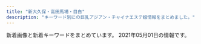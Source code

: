 ```yaml
---
title: "新大久保・高田馬場・目白"
description: "キーワード別にの巨乳アジアン・チャイナエステ嬢情報をまとめました。"
---
```


新着画像と新着キーワードをまとめています。
2021年05月01日の情報です。

<DmmAffiliateIns />
<KeywordTable
  shops={
    [
    {
        "keywords": {
            "87": 7,
            "86": 14,
            "C": 20,
            "84": 7,
            "85": 14,
            "E": 7,
            "D": 28
        },
        "img_links": [
            "http://milk.tyo.cm/images/link_nav01.png",
            "http://milk.tyo.cm/images/sp_header.jpg",
            "http://milk.tyo.cm/images/room3_l.jpg",
            "http://milk.tyo.cm/images/link_nav04.png",
            "http://milk.tyo.cm/images/room2_l.jpg",
            "http://milk.tyo.cm/photos/sites/72/2021/02/202102100345053.jpg",
            "http://milk.tyo.cm/images/tit_service.png",
            "http://milk.tyo.cm/images/sp_nav03.png",
            "http://milk.tyo.cm/photos/sites/72/2020/11/202011100524008.jpg",
            "http://milk.tyo.cm/images/img_service01.jpg",
            "http://milk.tyo.cm/images/sp_nav02.png",
            "http://milk.tyo.cm/images/bg_cont03.png",
            "http://milk.tyo.cm/photos/sites/72/2021/03/2021032104262457.jpg",
            "http://milk.tyo.cm/images/room4_l.jpg",
            "http://milk.tyo.cm/images/re.png",
            "http://milk.tyo.cm/photos/sites/72/2020/06/2020061206444417.jpg",
            "http://milk.tyo.cm/images/link_nav02.png",
            "http://milk.tyo.cm/images/top.png",
            "http://milk.tyo.cm/images/sp_nav01.png",
            "http://milk.tyo.cm/photos/sites/72/2021/04/2021041502381165.jpg",
            "http://milk.tyo.cm/images/room1_l.jpg",
            "http://milk.tyo.cm/photos/sites/72/2020/06/2020061206443832.jpg",
            "http://milk.tyo.cm/photos/sites/72/2021/04/2021040501101412.jpg",
            "http://milk.tyo.cm/images/img_service03.jpg",
            "http://milk.tyo.cm/images/com_tel.png",
            "http://milk.tyo.cm/images/link_nav05.png",
            "http://milk.tyo.cm/images/link_nav03.png",
            "http://milk.tyo.cm/images/koko_234x60.png",
            "http://milk.tyo.cm/images/img_service02.jpg",
            "http://milk.tyo.cm/images/img_service04.jpg",
            "http://milk.tyo.cm/photos/sites/72/2021/02/2021021003450576.jpg",
            "http://milk.tyo.cm/images/bg_cont01.png",
            "http://milk.tyo.cm/images/blog.jpg",
            "http://milk.tyo.cm/images/sp_tit_pick.png",
            "http://milk.tyo.cm/images/tit_staff.png",
            "http://milk.tyo.cm/images/ico_headline.png",
            "http://milk.tyo.cm/images/tit_pick.png"
        ],
        "name": "\u30df\u30eb\u30af",
        "station": "JR\u5927\u4e45\u4fdd\u99c5\u5357\u53e3",
        "url": "http://milk.tyo.cm/"
    },
    {
        "img_links": [
            "https://static.wixstatic.com/media/80a184_e559d78a6dc94757946448f2405d903b~mv2.jpg",
            "https://static.wixstatic.com/media/80a184_18f60081ea1047b0a35a349e1c4155f8~mv2.jpg",
            "https://static.wixstatic.com/media/71aabe_595c6eb6f67c4a098580c4aa868223d6~mv2.jpg",
            "https://static.wixstatic.com/media/80a184_d4b6882709484eb495b72b4fd6a52481~mv2.png",
            "https://static.wixstatic.com/media/80a184_9dc0d14b20d54a71a6cb9f57217e8a32~mv2.png",
            "https://static.wixstatic.com/media/80a184_126746405a7f40f191a12f71b777ea41~mv2.png",
            "https://static.wixstatic.com/media/80a184_591f50f34faa42e6b9492a8d9157c96f~mv2.png",
            "https://static.wixstatic.com/media/80a184_60e3e10d71c6473ca82f313fefc49773~mv2.png",
            "https://static.wixstatic.com/media/80a184_6f8a99a76cfa4e8cb6871f8cdc4667f5~mv2.png",
            "https://static.wixstatic.com/media/80a184_b70a2c117ac542f79ec2a2014b642be4~mv2.png",
            "https://static.wixstatic.com/media/80a184_5208b825bc574a8e8c38cfed61640f7b~mv2.png",
            "https://static.wixstatic.com/media/71aabe_7fde48e91203411687f75bf66049b810~mv2.jpg",
            "https://static.wixstatic.com/media/80a184_82935849944c46ee915c04bfe2e9b3cb~mv2.jpeg",
            "https://static.wixstatic.com/media/80a184_badd496c271c4b31b8258ef657e73a1c~mv2.jpg"
        ],
        "station": "JR\u65b0\u5927\u4e45\u4fdd\u99c5",
        "keywords": {},
        "name": "\u6708\u306e\u82b1",
        "url": "https://tsukinohana88.wixsite.com/index"
    },
    {
        "url": "http://aes-salon.com/",
        "station": "JR\u5927\u4e45\u4fdd\u99c5\u5317\u53e3",
        "img_links": [
            "http://aes-salon.com/img/ttl_attbnr.jpg",
            "http://aes-salon.com/img/access/roaddm.png",
            "http://aes-salon.com/scdl/staff/10621.jpg",
            "http://aes-salon.com/scdl/staff/10651.jpg",
            "http://aes-salon.com/scdl/staff/10291.jpg",
            "http://aes-salon.com/scdl/staff/10121.jpg",
            "http://aes-salon.com/i/files/homeimg.jpg",
            "http://aes-salon.com/img/ttl_bekan.jpg",
            "http://aes-salon.com/img/access/road4.jpg",
            "http://aes-salon.com/img/access/road1.jpg",
            "http://aes-salon.com/scdl/staff/10081mb.jpg",
            "http://aes-salon.com/scdl/staff/10082.jpg",
            "http://aes-salon.com/scdl/staff/10472.jpg",
            "http://aes-salon.com/scdl/staff/10641mb.jpg",
            "http://aes-salon.com/img/ttl_nouka.jpg",
            "http://aes-salon.com/scdl/staff/10561mb.jpg",
            "http://aes-salon.com/scdl/staff/10592.jpg",
            "http://aes-salon.com/scdl/staff/10631mb.jpg",
            "http://aes-salon.com/scdl/staff/10291mb.jpg",
            "http://aes-salon.com/scdl/staff/10692.jpg",
            "http://aes-salon.com/scdl/staff/10502.jpg",
            "http://aes-salon.com/scdl/staff/10693.jpg",
            "http://aes-salon.com/scdl/staff/10691mb.jpg",
            "http://aes-salon.com/scdl/staff/10602.jpg",
            "http://aes-salon.com/scdl/staff/10571.jpg",
            "http://aes-salon.com/img/system/campaign.jpg",
            "http://aes-salon.com/scdl/staff/10671.jpg",
            "http://aes-salon.com/scdl/staff/10461.jpg",
            "http://aes-salon.com/scdl/staff/10563.jpg",
            "http://aes-salon.com/img/access/road2.jpg",
            "http://aes-salon.com/img/ttl_mobile.jpg",
            "http://aes-salon.com/img/ttl_sister.png",
            "http://aes-salon.com/pic/top1.jpg",
            "http://aes-salon.com/scdl/staff/10694.jpg",
            "http://aes-salon.com/scdl/staff/10441.jpg",
            "http://aes-salon.com/scdl/staff/10441mb.jpg",
            "http://aes-salon.com/img/ttl_staff.png",
            "http://aes-salon.com/scdl/staff/10661mb.jpg",
            "http://aes-salon.com/scdl/staff/10571mb.jpg",
            "http://aes-salon.com/scdl/staff/10351.jpg",
            "http://aes-salon.com/scdl/staff/10411mb.jpg",
            "http://aes-salon.com/scdl/staff/10671mb.jpg",
            "http://aes-salon.com/scdl/staff/10691.jpg",
            "http://aes-salon.com/pic/top2.jpg",
            "http://aes-salon.com/scdl/staff/10121mb.jpg",
            "http://aes-salon.com/scdl/staff/10081.jpg",
            "http://aes-salon.com/scdl/staff/10562.jpg",
            "http://aes-salon.com/scdl/staff/10501.jpg",
            "http://aes-salon.com/scdl/staff/10511.jpg",
            "http://aes-salon.com/scdl/staff/10591.jpg",
            "http://aes-salon.com/scdl/staff/10561.jpg",
            "http://aes-salon.com/scdl/staff/10341.jpg",
            "http://aes-salon.com/scdl/staff/10412.jpg",
            "http://aes-salon.com/scdl/staff/10083.jpg",
            "http://aes-salon.com/scdl/staff/10651mb.jpg",
            "http://aes-salon.com/scdl/staff/10471mb.jpg",
            "http://aes-salon.com/scdl/staff/10621mb.jpg",
            "http://aes-salon.com/img/ttl_att.png",
            "http://aes-salon.com/scdl/staff/10092.jpg",
            "http://aes-salon.com/scdl/staff/10341mb.jpg",
            "http://aes-salon.com/scdl/staff/10091mb.jpg",
            "http://aes-salon.com/img/access/road3.jpg",
            "http://aes-salon.com/scdl/staff/10471.jpg",
            "http://aes-salon.com/scdl/staff/10601mb.jpg",
            "http://aes-salon.com/pic/head.jpg",
            "http://aes-salon.com/scdl/staff/10501mb.jpg",
            "http://aes-salon.com/scdl/staff/10591mb.jpg",
            "http://aes-salon.com/scdl/staff/10511mb.jpg",
            "http://aes-salon.com/scdl/staff/10661.jpg",
            "http://aes-salon.com/scdl/staff/10701mb.jpg",
            "http://aes-salon.com/scdl/staff/10292.jpg",
            "http://aes-salon.com/scdl/staff/10091.jpg",
            "http://aes-salon.com/scdl/staff/10351mb.jpg",
            "http://aes-salon.com/scdl/staff/10462.jpg",
            "http://aes-salon.com/scdl/staff/10641.jpg",
            "http://aes-salon.com/scdl/staff/10122.jpg",
            "http://aes-salon.com/scdl/staff/10711.jpg",
            "http://aes-salon.com/scdl/staff/10461mb.jpg",
            "http://aes-salon.com/scdl/staff/10411.jpg",
            "http://aes-salon.com/scdl/staff/10601.jpg",
            "http://aes-salon.com/scdl/staff/10342.jpg",
            "http://aes-salon.com/scdl/staff/10701.jpg",
            "http://aes-salon.com/scdl/staff/10631.jpg",
            "http://aes-salon.com/scdl/staff/10711mb.jpg"
        ],
        "name": "Lovely Heart",
        "keywords": {
            "C": 36
        }
    },
    {
        "station": "JR\u5927\u4e45\u4fdd\u99c5\u5317\u53e3",
        "name": "Rabenda\u30fb\u30e9\u30d9\u30f3\u30c0\u30fc",
        "url": "http://gogonoheya.ies.fun/",
        "img_links": [],
        "keywords": {}
    },
    {
        "keywords": {},
        "station": "JR\u9ad8\u7530\u99ac\u5834\u99c5",
        "url": "http://pretty.este.work/",
        "name": "Pretty \uff5e\u30d7\u30ea\u30c6\u30a3\u30fc\uff5e",
        "img_links": [
            "http://pretty.este.work/up.jpg",
            "http://pretty.este.work/kaka.jpg",
            "http://pretty.este.work/erika.jpg",
            "http://pretty.este.work/ayumi.jpg",
            "http://pretty.este.work/sayurin.jpg",
            "http://pretty.este.work/head.jpg",
            "http://pretty.este.work/int1.png",
            "http://pretty.este.work/rec2.png",
            "http://pretty.este.work/1.jpg",
            "http://pretty.este.work/tg.jpg",
            "http://pretty.este.work/rabu.jpg",
            "http://pretty.este.work/rec1.png",
            "http://pretty.este.work/sakura.jpg",
            "http://pretty.este.work/hana.jpg",
            "http://pretty.este.work/3.jpg",
            "http://pretty.este.work/news.jpg",
            "http://pretty.este.work/riri.jpg",
            "http://pretty.este.work/nana.jpg",
            "http://pretty.este.work/4.jpg",
            "http://pretty.este.work/ami.jpg",
            "http://pretty.este.work/rei.jpg",
            "http://pretty.este.work/interior_t.jpg",
            "http://pretty.este.work/staff_t.jpg",
            "http://pretty.este.work/2.jpg"
        ]
    },
    {
        "station": "JR\u5927\u4e45\u4fdd\u99c5\u5317\u53e3",
        "keywords": {},
        "url": "http://kobo.mssg.jp/",
        "img_links": [
            "http://kobo.mssg.jp/images/staff_5.jpg",
            "http://kobo.mssg.jp/images/staff_8.jpg",
            "http://kobo.mssg.jp/layer/images/top/top_03.jpg",
            "http://kobo.mssg.jp/images/info.png",
            "http://kobo.mssg.jp/images/s_info.png",
            "http://kobo.mssg.jp/images/staff_10a.jpg",
            "http://kobo.mssg.jp/layer/images/top/top_01.jpg",
            "http://kobo.mssg.jp/images/top2.jpg",
            "http://kobo.mssg.jp/layer/images/top/top_02.jpg",
            "http://kobo.mssg.jp/images/1.jpg",
            "http://kobo.mssg.jp/images/staff_bj1.png",
            "http://kobo.mssg.jp/layer/images/top/top_05.jpg",
            "http://kobo.mssg.jp/layer/images/top.jpg",
            "http://kobo.mssg.jp/layer/images/top/top_08.png",
            "http://kobo.mssg.jp/images/wenzi-staff.png",
            "http://kobo.mssg.jp/images/top1.jpg",
            "http://kobo.mssg.jp/layer/images/top/top_06.jpg",
            "http://kobo.mssg.jp/layer/images/top/top_04.jpg",
            "http://kobo.mssg.jp/images/staff_9b.jpg",
            "http://kobo.mssg.jp/images/staff_9a.jpg",
            "http://kobo.mssg.jp/images/staff_2b.jpg",
            "http://kobo.mssg.jp/images/staff_2a.jpg",
            "http://kobo.mssg.jp/images/staff_8a.jpg",
            "http://kobo.mssg.jp/images/staff_4.jpg",
            "http://kobo.mssg.jp/images/staff_bj4.png"
        ],
        "name": "\u6c34\u8272-\u30df\u30ba\u30a4\u30ed-"
    },
    {
        "station": "JR\u65b0\u5927\u4e45\u4fdd\u99c5",
        "name": "\u7e01\u4e2d\u7e01\uff5e\u3048\u3093\u3061\u3085\u3046\u3048\u3093\uff5e",
        "url": "http://www.enchuen.com/",
        "img_links": [
            "http://www.enchuen.com/images/h2_instagam.png",
            "http://www.enchuen.com/images/top_slider1.jpg",
            "http://www.enchuen.com/images/tel_header.png",
            "http://www.enchuen.com/images/h2_qa.png",
            "http://www.enchuen.com/images/img_service02.png",
            "http://www.enchuen.com/images/interior03_s.jpg",
            "http://www.enchuen.com/images/interior01_s.jpg",
            "http://www.enchuen.com/images/img_aromaoil.png",
            "http://www.enchuen.com/images/therapist_yume_s.jpg",
            "http://www.enchuen.com/images/h2_alliancegide.png",
            "http://www.enchuen.com/images/img_slider01.png",
            "http://www.enchuen.com/images/img_service03.png",
            "http://www.enchuen.com/images/top_slider4.jpg",
            "http://www.enchuen.com/images/top_slider5.jpg",
            "http://www.enchuen.com/images/btn_gnavi06_no.png",
            "http://www.enchuen.com/images/therapist_kaori.jpg",
            "http://www.enchuen.com/images/img_slider03.png",
            "http://www.enchuen.com/images/interior02.jpg",
            "http://www.enchuen.com/images/h2_servicecontents.png",
            "http://www.enchuen.com/images/btn_gnavi05_no.png",
            "http://www.enchuen.com/images/img_service06.png",
            "http://www.enchuen.com/images/top_slider2.jpg",
            "http://www.enchuen.com/images/top_slider3.jpg",
            "http://www.enchuen.com/images/img_service01.png",
            "http://www.enchuen.com/images/tw_header.png",
            "http://www.enchuen.com/images/therapist_noa.jpg",
            "http://www.enchuen.com/images/interior04_s.jpg",
            "http://www.enchuen.com/images/btn_gnavi03_no.png",
            "http://www.enchuen.com/images/therapist_yume.jpg",
            "http://www.enchuen.com/images/interior02_s.jpg",
            "http://www.enchuen.com/images/q_qa.png",
            "http://www.enchuen.com/images/h2_linkban.png",
            "http://www.enchuen.com/images/mail_header.png",
            "http://www.enchuen.com/images/therapist_yona.jpg",
            "http://www.enchuen.com/images/pagetop.png",
            "http://www.enchuen.com/images/a_qa.png",
            "http://www.enchuen.com/images/img_slider02.png",
            "http://www.enchuen.com/images/btn_gnavi01_no.png",
            "http://www.enchuen.com/images/img_service07.png",
            "http://www.enchuen.com/images/h2_alliancegide2.png",
            "http://www.enchuen.com/images/icon_eng.png",
            "http://www.enchuen.com/images/ban-tel.png",
            "http://www.enchuen.com/images/icon_chi.png",
            "http://www.enchuen.com/images/ins_footer.png",
            "http://www.enchuen.com/images/therapist_yona_s.jpg",
            "http://www.enchuen.com/images/interior04.jpg",
            "http://www.enchuen.com/images/ins_header.png",
            "http://www.enchuen.com/images/btn_gnavi04_no.png",
            "http://www.enchuen.com/images/h2_link01.png",
            "http://www.enchuen.com/images/h2_twitter.png",
            "http://www.enchuen.com/images/therapist_noa_s.jpg",
            "http://www.enchuen.com/images/h2_contact.png",
            "http://www.enchuen.com/images/interior01.jpg",
            "http://www.enchuen.com/images/img_service04.png",
            "http://www.enchuen.com/images/img_comimgsoon.jpg",
            "http://www.enchuen.com/images/img_service05.png",
            "http://www.enchuen.com/images/interior03.jpg",
            "http://www.enchuen.com/images/mess_footer.png",
            "http://www.enchuen.com/images/tw_footer.png",
            "http://www.enchuen.com/images/h2_alltherapist.png",
            "http://www.enchuen.com/images/top_slider6.jpg",
            "http://www.enchuen.com/images/therapist_kaori_s.jpg",
            "http://www.enchuen.com/images/btn_gnavi02_no.png",
            "http://www.enchuen.com/images/h2_information.png"
        ],
        "keywords": {
            "C": 4
        }
    },
    {
        "name": "NEW ONLY ONE",
        "keywords": {
            "E": 2,
            "86": 4,
            "88": 3,
            "C": 3,
            "D": 2
        },
        "url": "http://www.aromaonly1.com/",
        "station": "JR\u9ad8\u7530\u99ac\u5834\u99c5",
        "img_links": [
            "http://www.aromaonly1.com/images/index_04.jpg",
            "http://www.aromaonly1.com/images/index_06.jpg",
            "http://www.aromaonly1.com/images/index_01.jpg",
            "http://www.aromaonly1.com/images/index_19.jpg",
            "http://www.aromaonly1.com/my_work/images/pic1.png",
            "http://www.aromaonly1.com/uploads/2f5941103973429d3981087968a845a3.jpg",
            "http://www.aromaonly1.com/images/index_18.jpg",
            "http://www.aromaonly1.com/images/index_08.jpg",
            "http://www.aromaonly1.com/images/index_03.jpg",
            "http://www.aromaonly1.com/uploads/c24b4a66b959c50d941c227e2167e47a.jpg",
            "http://www.aromaonly1.com/images/link_10.jpg",
            "http://www.aromaonly1.com/uploads/e01fa669285bc99ba782abfd90a08bb2.jpg",
            "http://www.aromaonly1.com/uploads/0d74a4af5e268e3562daa56048c13906.jpg",
            "http://www.aromaonly1.com/images/index_07.jpg",
            "http://www.aromaonly1.com/uploads/b43afdf6c0db7020b472f89b05664984.jpg",
            "http://www.aromaonly1.com/uploads/8e9e8b4d89b256773f17dff61368328c.jpg",
            "http://www.aromaonly1.com/uploads/56e94a67d1aa4ea89d5f2064a387ab96.jpg",
            "http://www.aromaonly1.com/images/index_14.jpg",
            "http://www.aromaonly1.com/images/index_02.jpg",
            "http://www.aromaonly1.com/images/index_12.jpg",
            "http://www.aromaonly1.com/uploads/ac75f516de3602f2ed5de1d9e2383a35.jpg",
            "http://www.aromaonly1.com/uploads/18799c1985ca7d1cd026808323ec51c2.jpg",
            "http://www.aromaonly1.com/images/index_20.jpg",
            "http://www.aromaonly1.com/uploads/66dc68de1f9c001b6f15d52303314efc.jpg",
            "http://www.aromaonly1.com/images/girls_10.jpg",
            "http://www.aromaonly1.com/images/index_16.jpg",
            "http://www.aromaonly1.com/uploads/3e6ede4dd71b9611bfc0fc01fff82057.jpg",
            "http://www.aromaonly1.com/images/service_10.jpg",
            "http://www.aromaonly1.com/images/index_11.jpg",
            "http://www.aromaonly1.com/images/index_21.jpg",
            "http://www.aromaonly1.com/images/interior_10.jpg",
            "http://www.aromaonly1.com/images/service_11.jpg",
            "http://www.aromaonly1.com/images/fanhui.png",
            "http://www.aromaonly1.com/images/aromaonly1_468x60.png",
            "http://www.aromaonly1.com/images/index_05.jpg",
            "http://www.aromaonly1.com/uploads/5f4083d49285cbe64774b1bd70e86150.jpg",
            "http://www.aromaonly1.com/images/index_15.jpg",
            "http://www.aromaonly1.com/uploads/39a20c0f1405de5aa73fad53492e41be.jpg",
            "http://www.aromaonly1.com/uploads/015cba9c432d730d26583fe998534fa6.jpg",
            "http://www.aromaonly1.com/images/index_17.jpg"
        ]
    },
    {
        "station": "JR\u9ad8\u7530\u99ac\u5834\u99c5\u65e9\u7a32\u7530\u53e3",
        "url": "http://tkoi.work/",
        "img_links": [
            "http://tkoi.work/sp/images/3.jpg",
            "http://tkoi.work/images/news.png",
            "http://tkoi.work/images/head.jpg",
            "http://tkoi.work/images/ta.jpg",
            "http://tkoi.work/images/int2.png",
            "http://tkoi.work/images/int1.png",
            "http://tkoi.work/images/sys2.png",
            "http://tkoi.work/sp/images/4.jpg",
            "http://tkoi.work/img/mika1.jpg",
            "http://tkoi.work/sp/menu/staff.jpg",
            "http://tkoi.work/sp/images/sys.png",
            "http://tkoi.work/images/mobile.jpg",
            "http://tkoi.work/images/b2.jpg",
            "http://tkoi.work/img/ai1.jpg",
            "http://tkoi.work/images/b1.jpg",
            "http://tkoi.work/sp/images/info_t.jpg",
            "http://tkoi.work/images/interior_t.jpg",
            "http://tkoi.work/sp/images/rec2.png",
            "http://tkoi.work/sp/img/riri1.jpg",
            "http://tkoi.work/sp/images/newsb.png",
            "http://tkoi.work/sp/images/1.jpg",
            "http://tkoi.work/sp/images/2.jpg",
            "http://tkoi.work/img/riri1.jpg",
            "http://tkoi.work/sp/images/int1.png",
            "http://tkoi.work/images/b3.jpg",
            "http://tkoi.work/images/sm.jpg",
            "http://tkoi.work/images/1.jpg",
            "http://tkoi.work/images/main_top.jpg",
            "http://tkoi.work/sp/images/tel.jpg",
            "http://tkoi.work/img/koko1.jpg",
            "http://tkoi.work/sp/img/mika1.jpg",
            "http://tkoi.work/sp/images/ac2.png",
            "http://tkoi.work/images/4.jpg",
            "http://tkoi.work/sp/images/head.jpg",
            "http://tkoi.work/sp/images/info.png",
            "http://tkoi.work/images/sys1.png",
            "http://tkoi.work/images/s1.png",
            "http://tkoi.work/sp/images/news.jpg",
            "http://tkoi.work/sp/images/footer.png",
            "http://tkoi.work/sp/img/koko1.jpg",
            "http://tkoi.work/images/2.jpg",
            "http://tkoi.work/sp/img/ai1.jpg",
            "http://tkoi.work/sp/images/int2.png",
            "http://tkoi.work/sp/images/rec1.png",
            "http://tkoi.work/sp/images/interior_t.png",
            "http://tkoi.work/sp/images/staff_t.png",
            "http://tkoi.work/sp/images/ac1.jpg",
            "http://tkoi.work/sp/menu/top.jpg",
            "http://tkoi.work/images/staff_t.jpg",
            "http://tkoi.work/images/3.jpg",
            "http://tkoi.work/images/main_footer.jpg"
        ],
        "name": "\u604b",
        "keywords": {}
    },
    {
        "station": "JR\u9ad8\u7530\u99ac\u5834\u99c5\u65e9\u7a32\u7530\u53e3",
        "name": "Honey At Home \u30cf\u30cb\u30fc\u30a2\u30c3\u30c8\u30db\u30fc\u30e0",
        "keywords": {},
        "img_links": [
            "http://www.china-es.info/images/menu/interior.jpg",
            "http://www.china-es.info/images/int4.jpg",
            "http://www.china-es.info/images/rec1.jpg",
            "http://www.china-es.info/img/nana1.jpg",
            "http://www.china-es.info/images/int1.jpg",
            "http://www.china-es.info/images/rec2.jpg",
            "http://www.china-es.info/images/staff_t.jpg",
            "http://www.china-es.info/images/int3.jpg",
            "http://www.china-es.info/images/int2.jpg",
            "http://www.china-es.info/images/sys3.jpg",
            "http://www.china-es.info/images/top.jpg",
            "http://www.china-es.info/images/head.jpg",
            "http://www.china-es.info/img/nana2.jpg",
            "http://www.china-es.info/images/sys1.jpg",
            "http://www.china-es.info/img/hibiki1.jpg",
            "http://www.china-es.info/images/interior_t.jpg",
            "http://www.china-es.info/images/sys2.jpg",
            "http://www.china-es.info/images/menu/top.jpg",
            "http://www.china-es.info/images/news.jpg",
            "http://www.china-es.info/images/menu/staff.jpg",
            "http://www.china-es.info/images/mobile.jpg",
            "http://www.china-es.info/img/ringo1.jpg"
        ],
        "url": "http://www.china-es.info/"
    },
    {
        "url": "http://esthe.top/",
        "station": "JR\u9ad8\u7530\u99ac\u5834\u99c5\u6771\u53e3",
        "keywords": {},
        "name": "RAN\uff5e\u30e9\u30f3\uff5e",
        "img_links": [
            "http://esthe.top/images/staff_images/staff_07b.jpg",
            "http://esthe.top/images/an_2_02.jpg",
            "http://esthe.top/images/acs_ima/access-04.jpg",
            "http://esthe.top/images/an_1_04.jpg",
            "http://esthe.top/images/demo/slider/tooltips/slide2.png",
            "http://esthe.top/images/room_images/gallery-05.jpg",
            "http://esthe.top/images/demo/slider/images/slide5.png",
            "http://esthe.top/images/demo/slider/tooltips/slide4.png",
            "http://esthe.top/images/staff_images/staff_09a.jpg",
            "http://esthe.top/images/an_1_02.jpg",
            "http://esthe.top/images/staff_images/staff_07a.jpg",
            "http://esthe.top/images/staff_images/staff_04b.jpg",
            "http://esthe.top/images/an_2_05.jpg",
            "http://esthe.top/images/demo/slider/images/slide3.png",
            "http://esthe.top/images/staff_images/staff_04a.jpg",
            "http://esthe.top/images/demo/slider/tooltips/slide1.png",
            "http://esthe.top/images/acs_ima/access-02.jpg",
            "http://esthe.top/images/Bottom_01.jpg",
            "http://esthe.top/images/acs_ima/access-03.jpg",
            "http://esthe.top/images/room_images/gallery-06.jpg",
            "http://esthe.top/images/staff_images/staff_012a.jpg",
            "http://esthe.top/images/demo/slider/images/slide2.png",
            "http://esthe.top/images/demo/slider/images/slide4.png",
            "http://esthe.top/images/QRcode.jpg",
            "http://esthe.top/images/an_2_03.jpg",
            "http://esthe.top/images/an_2_06.jpg",
            "http://esthe.top/images/an_1_06.jpg",
            "http://esthe.top/images/an_1_05.jpg",
            "http://esthe.top/images/room_images/gallery-04.jpg",
            "http://esthe.top/images/demo/slider/tooltips/slide3.png",
            "http://esthe.top/images/staff_images/staff_010b.jpg",
            "http://esthe.top/images/staff_images/staff_01a.jpg",
            "http://esthe.top/images/an_2_07.jpg",
            "http://esthe.top/images/room_images/gallery-01.jpg",
            "http://esthe.top/images/staff_images/staff_010a.jpg",
            "http://esthe.top/images/Bottom_02.jpg",
            "http://esthe.top/images/room_images/gallery-02.jpg",
            "http://esthe.top/images/demo/slider/tooltips/slide5.png",
            "http://esthe.top/images/room_images/index-01.jpg",
            "http://esthe.top/images/room_images/gallery-03.jpg",
            "http://esthe.top/images/staff_images/staff_01b.jpg",
            "http://esthe.top/images/staff_images/staff_09b.jpg",
            "http://esthe.top/images/an_1_07.jpg",
            "http://esthe.top/images/demo/slider/images/slide1.png",
            "http://esthe.top/images/an_1_03.jpg",
            "http://esthe.top/images/room_images/index-02.jpg",
            "http://esthe.top/images/an_2_04.jpg",
            "http://esthe.top/images/acs_ima/access-01.jpg"
        ]
    },
    {
        "keywords": {},
        "station": "JR\u5927\u4e45\u4fdd\u99c5\u5317\u53e3",
        "img_links": [
            "http://p-aroma.work/images/s2.jpg",
            "http://p-aroma.work/img/ayaka1.png",
            "http://p-aroma.work/images/int2.png",
            "http://p-aroma.work/images/7.jpg",
            "http://p-aroma.work/images/mobile.jpg",
            "http://p-aroma.work/img/haru1.png",
            "http://p-aroma.work/images/head.jpg",
            "http://p-aroma.work/staff/mayu.jpg",
            "http://p-aroma.work/images/s1.png",
            "http://p-aroma.work/images/1.jpg",
            "http://p-aroma.work/images/tel.jpg",
            "http://p-aroma.work/staff/haru.jpg",
            "http://p-aroma.work/images/interior_t.png",
            "http://p-aroma.work/staff/ayaka.jpg",
            "http://p-aroma.work/images/6.jpg",
            "http://p-aroma.work/img/kasumi1.png",
            "http://p-aroma.work/staff/rina.jpg",
            "http://p-aroma.work/images/int1.png",
            "http://p-aroma.work/images/4.jpg",
            "http://p-aroma.work/images/s1.jpg",
            "http://p-aroma.work/images/2.jpg",
            "http://p-aroma.work/images/staff_t.png",
            "http://p-aroma.work/staff/kasumi.jpg",
            "http://p-aroma.work/img/mayu1.png",
            "http://p-aroma.work/images/sys.png",
            "http://p-aroma.work/img/rina1.png",
            "http://p-aroma.work/images/3.jpg",
            "http://p-aroma.work/img/mirai1.png",
            "http://p-aroma.work/staff/mirai.jpg",
            "http://p-aroma.work/images/news.jpg"
        ],
        "name": "\u7652\u3057\u306e\u51fa\u4f1a\u3044",
        "url": "http://p-aroma.work/"
    },
    {
        "url": "https://www.cocoro556.in/",
        "station": "JR\u5927\u4e45\u4fdd\u99c5\u5317\u53e3",
        "img_links": [
            "https://www.cocoro556.in/img/girl/thumb/smain1672d805234c8fbb465b0ed26b0a1e25b455.jpg",
            "https://www.cocoro556.in/img/girl/thumb/smain1461f806d031a1244ccfaa8b4d307f6ef6d7.jpg",
            "https://www.cocoro556.in/img/girl/main/smain1671d805234c8fbb465b0ed26b0a1e25b455.jpg",
            "https://www.cocoro556.in/img/material/age_rollout.png",
            "https://www.cocoro556.in/img/material/pageheaderimg1.jpg",
            "https://www.cocoro556.in/img/girl/thumb/smain1423ae12bc52cc115b3190fbe6a84a8ffa74.jpg",
            "https://www.cocoro556.in/img/girl/thumb/smain145216a1817d484392856fb102a075fe06df.jpg",
            "https://www.cocoro556.in/img/girl/list/slist167f0b4414b94d2c934624a47b21815ef54.jpg",
            "https://www.cocoro556.in/img/material/mobilesite.png",
            "https://www.cocoro556.in/img/girl/thumb/smain126332fd72809eba38056753c1720b05d8d5.jpg",
            "https://www.cocoro556.in/img/material/photost1.png",
            "https://www.cocoro556.in/img/girl/thumb/smain1491773ceed1a7cd35919e9c6866285fb943.jpg",
            "https://www.cocoro556.in/img/material/leftinfo.png",
            "https://www.cocoro556.in/img/girl/main/smain1491773ceed1a7cd35919e9c6866285fb943.jpg",
            "https://www.cocoro556.in/img/girl/thumb/smain1442346e3df3ff1cef1386c89c6ba9e9f72e.jpg",
            "https://www.cocoro556.in/img/girl/main/smain16617090642c09cac745b0ded19f41e41b2c.jpg",
            "https://www.cocoro556.in/img/girl/thumb/smain145116a1817d484392856fb102a075fe06df.jpg",
            "https://www.cocoro556.in/img/material/p6_t2_subt1.png",
            "https://www.cocoro556.in/img/girl/thumb/smain16637090642c09cac745b0ded19f41e41b2c.jpg",
            "https://www.cocoro556.in/img/material/p6_t2.png",
            "https://www.cocoro556.in/img/material/pageheaderimg2.jpg",
            "https://www.cocoro556.in/img/material/photost6.png",
            "https://www.cocoro556.in/img/material/pd_st1.png",
            "https://www.cocoro556.in/img/material/photost2rev1.png",
            "https://www.cocoro556.in/img/girl/list/slist142b75436b0012f83588e08b8d8eb48c8c2.jpg",
            "https://www.cocoro556.in/img/material/gm6_rollover.png",
            "https://www.cocoro556.in/img/girl/thumb/smain1493773ceed1a7cd35919e9c6866285fb943.jpg",
            "https://www.cocoro556.in/img/material/pd_number.png",
            "https://www.cocoro556.in/img/girl/main/smain1441346e3df3ff1cef1386c89c6ba9e9f72e.jpg",
            "https://www.cocoro556.in/img/material/p5_t1.png",
            "https://www.cocoro556.in/img/girl/main/smain126142f85375ac3eb532582567360874d2d6.jpg",
            "https://www.cocoro556.in/img/material/top_t4.png",
            "https://www.cocoro556.in/img/material/ftel.png",
            "https://www.cocoro556.in/img/girl/thumb/smain1441346e3df3ff1cef1386c89c6ba9e9f72e.jpg",
            "https://www.cocoro556.in/img/material/p3_t1.png",
            "https://www.cocoro556.in/img/material/top_t3_imgrev1.jpg",
            "https://www.cocoro556.in/img/girl/thumb/smain126142f85375ac3eb532582567360874d2d6.jpg",
            "https://www.cocoro556.in/img/girl/thumb/smain1673d805234c8fbb465b0ed26b0a1e25b455.jpg",
            "https://www.cocoro556.in/img/material/pd_st3.png",
            "https://www.cocoro556.in/img/material/p2_t2_subt4.png",
            "https://www.cocoro556.in/img/material/gm3_rollout.png",
            "https://www.cocoro556.in/img/material/gm5_rollout.png",
            "https://www.cocoro556.in/img/girl/thumb/smain1542a1f8e548a2959236fdd0e7abcde80ac7.jpg",
            "https://www.cocoro556.in/img/girl/thumb/smain1543ab2e0ee9f9fde8103e9fe80e33b07761.jpg",
            "https://www.cocoro556.in/img/material/p6_t1.png",
            "https://www.cocoro556.in/img/material/p2_t2_sub_m1_1.png",
            "https://www.cocoro556.in/img/material/gm5_rollover.png",
            "https://www.cocoro556.in/img/girl/thumb/smain14634879628e490d1ecf1cd7a9d727569f95.jpg",
            "https://www.cocoro556.in/img/girl/thumb/smain1462f806d031a1244ccfaa8b4d307f6ef6d7.jpg",
            "https://www.cocoro556.in/img/girl/main/smain1421b75436b0012f83588e08b8d8eb48c8c2.jpg",
            "https://www.cocoro556.in/img/material/p6_t3_subt1.png",
            "https://www.cocoro556.in/img/girl/list/slist146f806d031a1244ccfaa8b4d307f6ef6d7.jpg",
            "https://www.cocoro556.in/img/material/gm6_rollout.png",
            "https://www.cocoro556.in/img/material/photost3rev1.png",
            "https://www.cocoro556.in/img/material/pd_st2.png",
            "https://www.cocoro556.in/img/girl/thumb/smain1421b75436b0012f83588e08b8d8eb48c8c2.jpg",
            "https://www.cocoro556.in/img/material/p3_1_t1.png",
            "https://www.cocoro556.in/img/material/gm2_rollout.png",
            "https://www.cocoro556.in/img/camp/camp20210403short.jpg",
            "https://www.cocoro556.in/img/girl/thumb/smain126242f85375ac3eb532582567360874d2d6.jpg",
            "https://www.cocoro556.in/img/material/top_t1.png",
            "https://www.cocoro556.in/img/girl/main/smain1541a1f8e548a2959236fdd0e7abcde80ac7.jpg",
            "https://www.cocoro556.in/img/material/top_t2.png",
            "https://www.cocoro556.in/img/material/gm4_rollout.png",
            "https://www.cocoro556.in/img/girl/list/slist154a1f8e548a2959236fdd0e7abcde80ac7.jpg",
            "https://www.cocoro556.in/img/girl/thumb/smain1671d805234c8fbb465b0ed26b0a1e25b455.jpg",
            "https://www.cocoro556.in/img/girl/thumb/smain145316a1817d484392856fb102a075fe06df.jpg",
            "https://www.cocoro556.in/img/material/gm1_rollover.png",
            "https://www.cocoro556.in/img/material/p2_t2.png",
            "https://www.cocoro556.in/img/camp/camp20210501premium.jpg",
            "https://www.cocoro556.in/img/girl/main/smain145116a1817d484392856fb102a075fe06df.jpg",
            "https://www.cocoro556.in/img/girl/list/slist144346e3df3ff1cef1386c89c6ba9e9f72e.jpg",
            "https://www.cocoro556.in/img/material/p2_t2_sub_m1_2.png",
            "https://www.cocoro556.in/img/material/accminimgrev1.jpg",
            "https://www.cocoro556.in/img/camp/camp20210501.jpg",
            "https://www.cocoro556.in/img/girl/thumb/smain16627090642c09cac745b0ded19f41e41b2c.jpg",
            "https://www.cocoro556.in/img/girl/list/slist14516a1817d484392856fb102a075fe06df.jpg",
            "https://www.cocoro556.in/img/material/gm1_rollout.png",
            "https://www.cocoro556.in/img/material/p2_t2_subt5_m2.png",
            "https://www.cocoro556.in/img/material/p2_t2_subt3.png",
            "https://www.cocoro556.in/img/material/photost4rev1.png",
            "https://www.cocoro556.in/img/girl/thumb/smain14922dea5bdda380e76839c012ab24bd9f82.jpg",
            "https://www.cocoro556.in/img/material/gm2_rollover.png",
            "https://www.cocoro556.in/img/girl/thumb/smain1541a1f8e548a2959236fdd0e7abcde80ac7.jpg",
            "https://www.cocoro556.in/img/girl/thumb/smain1422b75436b0012f83588e08b8d8eb48c8c2.jpg",
            "https://www.cocoro556.in/img/girl/thumb/smain16617090642c09cac745b0ded19f41e41b2c.jpg",
            "https://www.cocoro556.in/img/material/p2_t2_subt1.png",
            "https://www.cocoro556.in/img/girl/list/slist1667090642c09cac745b0ded19f41e41b2c.jpg",
            "https://www.cocoro556.in/img/girl/list/slist149a7ba2e87eeed7d2ede49599bc2037647.jpg",
            "https://www.cocoro556.in/img/material/p2_t2_subt5_m1.png",
            "https://www.cocoro556.in/img/girl/thumb/smain1443346e3df3ff1cef1386c89c6ba9e9f72e.jpg",
            "https://www.cocoro556.in/img/material/p6_t3.png",
            "https://www.cocoro556.in/img/material/photost5.png",
            "https://www.cocoro556.in/img/material/p2_t2_sub_m1_3.png",
            "https://www.cocoro556.in/img/material/pageheaderimg3.jpg",
            "https://www.cocoro556.in/img/girl/list/slist12642f85375ac3eb532582567360874d2d6.jpg",
            "https://www.cocoro556.in/img/material/pageheaderimg4.jpg",
            "https://www.cocoro556.in/img/material/top_t3_subt1.png",
            "https://www.cocoro556.in/img/material/gm3_rollover.png",
            "https://www.cocoro556.in/img/material/p2_t2_subt2.png",
            "https://www.cocoro556.in/img/material/top_t3.png",
            "https://www.cocoro556.in/img/material/p2_t2_subt4_m1.png",
            "https://www.cocoro556.in/img/material/photost7.png",
            "https://www.cocoro556.in/img/material/p2_t2_subt5.png",
            "https://www.cocoro556.in/img/girl/main/smain1461f806d031a1244ccfaa8b4d307f6ef6d7.jpg"
        ],
        "name": "COCORO",
        "keywords": {
            "E": 1,
            "C": 21,
            "\u30bb\u30af\u30b7\u30fc": 1
        }
    },
    {
        "station": "JR\u5927\u4e45\u4fdd\u99c5\u5317\u53e3",
        "name": "\u82b1",
        "url": "https://est-hana.com/",
        "img_links": [
            "https://est-hana.com/img/girl/thumb/smain1901e7f2a11706f93c08ab1eb76c57c0a501.jpg",
            "https://est-hana.com/img/girl/thumb/smain83265230fc40840a020ba3ed47600db4b4a.jpg",
            "https://est-hana.com/img/material/infopanel.png",
            "https://est-hana.com/img/girl/list/sface8365230fc40840a020ba3ed47600db4b4a.jpg",
            "https://est-hana.com/img/girl/list/s86_face.jpg",
            "https://est-hana.com/img/material/photorenew1.jpg",
            "https://est-hana.com/img/girl/main/s86_1.jpg",
            "https://est-hana.com/img/material/massap7.jpg",
            "https://est-hana.com/img/material/gm1_rollout.png",
            "https://est-hana.com/img/material/staffdetail_t1.png",
            "https://est-hana.com/img/girl/thumb/s75_1.jpg",
            "https://est-hana.com/img/material/sys_option.png",
            "https://est-hana.com/img/material/line1.png",
            "https://est-hana.com/img/girl/pickup/pickup20191214162524.jpg",
            "https://est-hana.com/img/girl/list/s77_face.jpg",
            "https://est-hana.com/img/whatnew/20200401_mask.jpg",
            "https://est-hana.com/img/material/m5.png",
            "https://est-hana.com/img/material/returnbtn.png",
            "https://est-hana.com/img/girl/list/slist2012ba9beda1a19f1ba57dcc87485d57321.jpg",
            "https://est-hana.com/img/girl/list/sface199a8b144d9cbd006fc9dffdf23ad77de07.jpg",
            "https://est-hana.com/img/girl/main/s75_1.jpg",
            "https://est-hana.com/img/girl/list/sface191ec56c0d5cc68365ea11e2e52a40272d8.jpg",
            "https://est-hana.com/img/girl/pickup/pickup20180526173711.jpg",
            "https://est-hana.com/img/girl/thumb/s86_1.jpg",
            "https://est-hana.com/img/girl/list/s139_face.jpg",
            "https://est-hana.com/img/material/hosi4.png",
            "https://est-hana.com/img/girl/pickup/pickup20190227121102.jpg",
            "https://est-hana.com/img/girl/main/smain1931e3a7504f14e2050f14cb6782d72bb46c.jpg",
            "https://est-hana.com/img/girl/main/smain83165230fc40840a020ba3ed47600db4b4a.jpg",
            "https://est-hana.com/img/girl/thumb/smain18725b09cd881b1f036f9f4970616c10b474.jpg",
            "https://est-hana.com/img/material/gm3_rollout.png",
            "https://est-hana.com/img/girl/list/sface187386757ea62d773ca58e2457fc23b8e13.jpg",
            "https://est-hana.com/img/girl/list/sface19753ce52e0264e81a8a42e5d3c84dd833e.jpg",
            "https://est-hana.com/img/girl/list/slist18449673a0eecbfdaab27d1a016ce6f4281.jpg",
            "https://est-hana.com/img/material/photorenew4.jpg",
            "https://est-hana.com/img/girl/list/s173_face.jpg",
            "https://est-hana.com/img/material/gm4_rollout.png",
            "https://est-hana.com/img/girl/thumb/smain1871110bf62c88dcefca310cdc127f9b11f2.jpg",
            "https://est-hana.com/img/girl/list/s75_list.jpg",
            "https://est-hana.com/img/girl/main/smain197153ce52e0264e81a8a42e5d3c84dd833e.jpg",
            "https://est-hana.com/img/girl/thumb/smain184249673a0eecbfdaab27d1a016ce6f4281.jpg",
            "https://est-hana.com/img/material/massa_t1.png",
            "https://est-hana.com/img/girl/list/sface190e7f2a11706f93c08ab1eb76c57c0a501.jpg",
            "https://est-hana.com/img/material/sframe2014.png",
            "https://est-hana.com/img/girl/pickup/pickup20181218104555.jpg",
            "https://est-hana.com/img/girl/pickup/pickup20191208191053.jpg",
            "https://est-hana.com/img/girl/list/slist193a69a1a063a3159e298d18b691542266d.jpg",
            "https://est-hana.com/img/girl/thumb/smain1912da4fa2da2e801312734721e1a44d8e19.jpg",
            "https://est-hana.com/img/girl/pickup/topgirl20161016054301.png",
            "https://est-hana.com/img/girl/pickup/topgirl20140502225842.png",
            "https://est-hana.com/img/girl/pickup/topgirl20180308214256.png",
            "https://est-hana.com/img/material/w6.png",
            "https://est-hana.com/img/material/accsess_station.png",
            "https://est-hana.com/img/girl/list/s86_list.jpg",
            "https://est-hana.com/img/material/massap6.jpg",
            "https://est-hana.com/img/material/top_t3.png",
            "https://est-hana.com/img/material/sys_course3_rev1.png",
            "https://est-hana.com/img/girl/thumb/smain184149673a0eecbfdaab27d1a016ce6f4281.jpg",
            "https://est-hana.com/img/material/staff_t1.png",
            "https://est-hana.com/img/material/massap4.jpg",
            "https://est-hana.com/img/material/month.png",
            "https://est-hana.com/img/girl/pickup/topgirl20190528141109.png",
            "https://est-hana.com/img/material/sys_course1_rev2.png",
            "https://est-hana.com/img/girl/thumb/s173_1.jpg",
            "https://est-hana.com/img/material/systme_t1.png",
            "https://est-hana.com/img/girl/list/slist110d5ce8a5906e2cdaf90af47c9395e0dff.jpg",
            "https://est-hana.com/img/girl/list/s173_list.jpg",
            "https://est-hana.com/img/camp/camp20210501.png",
            "https://est-hana.com/img/girl/list/sface201dc74ab8dea78d771771d5fda7bccc989.jpg",
            "https://est-hana.com/img/girl/thumb/smain1931e3a7504f14e2050f14cb6782d72bb46c.jpg",
            "https://est-hana.com/img/girl/list/s88_list.jpg",
            "https://est-hana.com/img/girl/pickup/pickup20190121202926.jpg",
            "https://est-hana.com/img/material/top_t2.png",
            "https://est-hana.com/img/girl/thumb/smain1891e9ae2d8752cd8b9474ebd62df9909f9b.jpg",
            "https://est-hana.com/img/girl/list/slist19753ce52e0264e81a8a42e5d3c84dd833e.jpg",
            "https://est-hana.com/img/material/hosi5.png",
            "https://est-hana.com/img/material/top_t2_img_rev2.jpg",
            "https://est-hana.com/img/girl/pickup/topgirl20180908131653.png",
            "https://est-hana.com/img/girl/list/s88_face.jpg",
            "https://est-hana.com/img/material/massap5.jpg",
            "https://est-hana.com/img/girl/main/smain1901e7f2a11706f93c08ab1eb76c57c0a501.jpg",
            "https://est-hana.com/img/girl/main/smain1871110bf62c88dcefca310cdc127f9b11f2.jpg",
            "https://est-hana.com/img/material/day.png",
            "https://est-hana.com/img/girl/list/s139_list.jpg",
            "https://est-hana.com/img/material/sys_etc.png",
            "https://est-hana.com/img/girl/list/s180_face.jpg",
            "https://est-hana.com/img/girl/list/s180_list.jpg",
            "https://est-hana.com/img/material/sys_course2_rev2.png",
            "https://est-hana.com/img/girl/thumb/smain1902e7f2a11706f93c08ab1eb76c57c0a501.jpg",
            "https://est-hana.com/img/girl/list/s77_list.jpg",
            "https://est-hana.com/img/material/staff_t1rev1.png",
            "https://est-hana.com/img/girl/pickup/pickup20190118192153.jpg",
            "https://est-hana.com/img/girl/thumb/smain83165230fc40840a020ba3ed47600db4b4a.jpg",
            "https://est-hana.com/img/material/d1.png",
            "https://est-hana.com/img/material/detailwaku.png",
            "https://est-hana.com/img/girl/thumb/smain193281777917c863b2cd265723b9cb5a3c32.jpg",
            "https://est-hana.com/img/material/topflashimg1.jpg",
            "https://est-hana.com/img/girl/pickup/topgirl20180526173824.png",
            "https://est-hana.com/img/girl/pickup/topgirl20140510202547.png",
            "https://est-hana.com/img/girl/list/s163_list.jpg",
            "https://est-hana.com/img/girl/list/sface193e3a7504f14e2050f14cb6782d72bb46c.jpg",
            "https://est-hana.com/img/whatnew/20200401min60.jpg",
            "https://est-hana.com/img/girl/list/sface110404ef9fc79e2a0a04d64b621c22a0c77.jpg",
            "https://est-hana.com/img/material/massap3.jpg",
            "https://est-hana.com/img/girl/list/sface18449673a0eecbfdaab27d1a016ce6f4281.jpg",
            "https://est-hana.com/img/girl/thumb/smain197153ce52e0264e81a8a42e5d3c84dd833e.jpg",
            "https://est-hana.com/img/girl/thumb/smain19725e2ed7efe2de621955e09d12295a13ee.jpg",
            "https://est-hana.com/img/material/top_t5.png",
            "https://est-hana.com/img/girl/main/smain110138adcf1cf026681bfa9a408199a21890.jpg",
            "https://est-hana.com/img/girl/pickup/topgirl20141227182718.png",
            "https://est-hana.com/img/girl/pickup/pickup20190528135649.jpg",
            "https://est-hana.com/img/girl/thumb/s173_2.jpg",
            "https://est-hana.com/img/girl/list/slist189e9ae2d8752cd8b9474ebd62df9909f9b.jpg",
            "https://est-hana.com/img/material/photorenew3.jpg",
            "https://est-hana.com/img/material/age.png",
            "https://est-hana.com/img/whatnew/20200304.jpg",
            "https://est-hana.com/img/material/click_tel_btn.png",
            "https://est-hana.com/img/material/top_t6.png",
            "https://est-hana.com/img/girl/list/slist19053cc33bb85f739f63e84c2ae2c41c2eb.jpg",
            "https://est-hana.com/img/girl/thumb/smain110138adcf1cf026681bfa9a408199a21890.jpg",
            "https://est-hana.com/img/girl/list/slist191ec56c0d5cc68365ea11e2e52a40272d8.jpg",
            "https://est-hana.com/img/girl/thumb/smain1911ec56c0d5cc68365ea11e2e52a40272d8.jpg",
            "https://est-hana.com/img/material/accsess_picter2.jpg",
            "https://est-hana.com/img/material/top_twitter.png",
            "https://est-hana.com/img/girl/thumb/s180_1.jpg",
            "https://est-hana.com/img/material/gm6_rollout.png",
            "https://est-hana.com/img/girl/list/slist187110f9d5212fd19d8b8410ec6bff294e6.jpg",
            "https://est-hana.com/img/girl/pickup/pickup20190118192257.jpg",
            "https://est-hana.com/img/girl/thumb/smain1102404ef9fc79e2a0a04d64b621c22a0c77.jpg",
            "https://est-hana.com/img/girl/pickup/pickup20141227182613.jpeg",
            "https://est-hana.com/img/girl/list/s75_face.jpg",
            "https://est-hana.com/img/material/gm5_rollout.png",
            "https://est-hana.com/img/girl/main/smain184149673a0eecbfdaab27d1a016ce6f4281.jpg",
            "https://est-hana.com/img/girl/list/slist8365230fc40840a020ba3ed47600db4b4a.jpg",
            "https://est-hana.com/img/girl/main/s173_1.jpg",
            "https://est-hana.com/img/material/massap1.jpg",
            "https://est-hana.com/img/material/massap2.jpg",
            "https://est-hana.com/img/girl/main/smain1891e9ae2d8752cd8b9474ebd62df9909f9b.jpg",
            "https://est-hana.com/img/material/photorenew2rev1.jpg",
            "https://est-hana.com/img/girl/main/s180_1.jpg",
            "https://est-hana.com/img/material/gm2_rollout.png",
            "https://est-hana.com/img/material/top_t4.png",
            "https://est-hana.com/img/girl/main/smain1911ec56c0d5cc68365ea11e2e52a40272d8.jpg",
            "https://est-hana.com/img/material/systme_t2.png",
            "https://est-hana.com/img/girl/main/smain1991a8b144d9cbd006fc9dffdf23ad77de07.jpg",
            "https://est-hana.com/img/material/photorenew5.jpg",
            "https://est-hana.com/img/girl/list/sface189e9ae2d8752cd8b9474ebd62df9909f9b.jpg",
            "https://est-hana.com/img/girl/list/slist199a8b144d9cbd006fc9dffdf23ad77de07.jpg",
            "https://est-hana.com/img/girl/pickup/pickup20180830201105.jpg",
            "https://est-hana.com/img/girl/thumb/smain1991a8b144d9cbd006fc9dffdf23ad77de07.jpg",
            "https://est-hana.com/img/girl/list/s163_face.jpg",
            "https://est-hana.com/img/girl/thumb/smain1913da4fa2da2e801312734721e1a44d8e19.jpg"
        ],
        "keywords": {
            "\u30c0\u30a4\u30ca\u30de\u30a4\u30c8": 1,
            "E": 2,
            "C": 39,
            "G": 1
        }
    },
    {
        "station": "JR\u5927\u4e45\u4fdd\u99c5\u5317\u53e3",
        "name": "Lovely Heart \u5927\u4e45\u4fdd\u5225\u9928",
        "keywords": {
            "C": 36
        },
        "img_links": [
            "http://aes-treat.com/scdl/staff/10891mb.jpg",
            "http://aes-treat.com/scdl/staff/11051.jpg",
            "http://aes-treat.com/scdl/staff/10941.jpg",
            "http://aes-treat.com/img/ttl_attbnr.jpg",
            "http://aes-treat.com/scdl/staff/10842.jpg",
            "http://aes-treat.com/scdl/staff/11101.jpg",
            "http://aes-treat.com/scdl/staff/11111.jpg",
            "http://aes-treat.com/scdl/staff/11181mb.jpg",
            "http://aes-treat.com/img/system/campaign.jpg",
            "http://aes-treat.com/scdl/staff/10971.jpg",
            "http://aes-treat.com/scdl/staff/11081mb.jpg",
            "http://aes-treat.com/scdl/staff/10721.jpg",
            "http://aes-treat.com/scdl/staff/10891.jpg",
            "http://aes-treat.com/scdl/staff/11161.jpg",
            "http://aes-treat.com/scdl/staff/10171.jpg",
            "http://aes-treat.com/scdl/staff/11162.jpg",
            "http://aes-treat.com/scdl/staff/11051mb.jpg",
            "http://aes-treat.com/scdl/staff/10981.jpg",
            "http://aes-treat.com/scdl/staff/11111mb.jpg",
            "http://aes-treat.com/scdl/staff/10721mb.jpg",
            "http://aes-treat.com/scdl/staff/10171mb.jpg",
            "http://aes-treat.com/img/ttl_att.png",
            "http://aes-treat.com/scdl/staff/10972.jpg",
            "http://aes-treat.com/scdl/staff/10861mb.jpg",
            "http://aes-treat.com/scdl/staff/10981mb.jpg",
            "http://aes-treat.com/scdl/staff/11091mb.jpg",
            "http://aes-treat.com/scdl/staff/11101mb.jpg",
            "http://aes-treat.com/img/ttl_nouka.jpg",
            "http://aes-treat.com/img/ttl_staff.png",
            "http://aes-treat.com/scdl/staff/10902.jpg",
            "http://aes-treat.com/scdl/staff/10681mb.jpg",
            "http://aes-treat.com/scdl/staff/11041.jpg",
            "http://aes-treat.com/scdl/staff/10901mb.jpg",
            "http://aes-treat.com/scdl/staff/11091.jpg",
            "http://aes-treat.com/pic/top1.jpg",
            "http://aes-treat.com/scdl/staff/10971mb.jpg",
            "http://aes-treat.com/scdl/staff/10941mb.jpg",
            "http://aes-treat.com/scdl/staff/10811.jpg",
            "http://aes-treat.com/scdl/staff/10901.jpg",
            "http://aes-treat.com/img/ttl_mobile.jpg",
            "http://aes-treat.com/img/ttl_sister.png",
            "http://aes-treat.com/scdl/staff/10861.jpg",
            "http://aes-treat.com/scdl/staff/11171.jpg",
            "http://aes-treat.com/scdl/staff/11131mb.jpg",
            "http://aes-treat.com/pic/head.jpg",
            "http://aes-treat.com/pic/top2.jpg",
            "http://aes-treat.com/scdl/staff/11181.jpg",
            "http://aes-treat.com/scdl/staff/11151mb.jpg",
            "http://aes-treat.com/scdl/staff/10841mb.jpg",
            "http://aes-treat.com/scdl/staff/11121.jpg",
            "http://aes-treat.com/scdl/staff/10771.jpg",
            "http://aes-treat.com/scdl/staff/11121mb.jpg",
            "http://aes-treat.com/scdl/staff/11041mb.jpg",
            "http://aes-treat.com/scdl/staff/11171mb.jpg",
            "http://aes-treat.com/scdl/staff/11161mb.jpg",
            "http://aes-treat.com/scdl/staff/10771mb.jpg",
            "http://aes-treat.com/scdl/staff/10651.jpg",
            "http://aes-treat.com/scdl/staff/10841.jpg",
            "http://aes-treat.com/scdl/staff/11081.jpg",
            "http://aes-treat.com/scdl/staff/10811mb.jpg",
            "http://aes-treat.com/scdl/staff/11151.jpg",
            "http://aes-treat.com/scdl/staff/10681.jpg",
            "http://aes-treat.com/scdl/staff/11131.jpg",
            "http://aes-treat.com/i/files/homeimg.jpg",
            "http://aes-treat.com/scdl/staff/10651mb.jpg"
        ],
        "url": "http://aes-treat.com/"
    },
    {
        "keywords": {},
        "img_links": [
            "http://www.kity.work/images/5.jpg",
            "http://www.kity.work/img/aoi2.jpg",
            "http://www.kity.work/images/sys.jpg",
            "http://www.kity.work/img/sara1.jpg",
            "http://www.kity.work/images/news.jpg",
            "http://www.kity.work/images/interior_t.jpg",
            "http://www.kity.work/img/erina2.jpg",
            "http://www.kity.work/img/nana1.jpg",
            "http://www.kity.work/images/1.jpg",
            "http://www.kity.work/img/sara2.jpg",
            "http://www.kity.work/images/3.jpg",
            "http://www.kity.work/staff/sara.jpg",
            "http://www.kity.work/staff/aoi.jpg",
            "http://www.kity.work/images/int2.jpg",
            "http://www.kity.work/img/erina1.jpg",
            "http://www.kity.work/img/aoi1.jpg",
            "http://www.kity.work/images/head.jpg",
            "http://www.kity.work/staff/nana.jpg",
            "http://www.kity.work/staff/erina.jpg",
            "http://www.kity.work/images/up.jpg",
            "http://www.kity.work/images/s2.jpg",
            "http://www.kity.work/images/staff_t.jpg",
            "http://www.kity.work/images/tel.jpg",
            "http://www.kity.work/images/s1.jpg",
            "http://www.kity.work/images/tg.jpg",
            "http://www.kity.work/staff/yuka.jpg",
            "http://www.kity.work/images/7.jpg",
            "http://www.kity.work/img/yuka1.jpg",
            "http://www.kity.work/images/ac2.jpg",
            "http://www.kity.work/img/yuka2.jpg",
            "http://www.kity.work/images/s1.png",
            "http://www.kity.work/images/int1.jpg",
            "http://www.kity.work/images/6.jpg"
        ],
        "station": "JR\u9ad8\u7530\u99ac\u5834\u99c5\u65e9\u7a32\u7530\u53e3",
        "url": "http://www.kity.work/",
        "name": "\u98a8\u96c5\u5802 \uff5e\u3075\u3046\u304c\u3069\u3046\uff5e"
    },
    {
        "station": "JR\u9ad8\u7530\u99ac\u5834\u99c5\u65e9\u7a32\u7530\u53e3",
        "url": "http://familiar.ests.jp/",
        "img_links": [
            "http://familiar.ests.jp/photos/sites/33/2020/10/2020101901153954.jpg",
            "http://familiar.ests.jp/images/mobile.jpg",
            "http://familiar.ests.jp/images/acc.png",
            "http://familiar.ests.jp/photos/sites/33/2019/07/2019073009094778.jpg",
            "http://familiar.ests.jp/images/staff_bj4s.png",
            "http://familiar.ests.jp/images/top.jpg",
            "http://familiar.ests.jp/images/news.png",
            "http://familiar.ests.jp/images/s_service.png",
            "http://familiar.ests.jp/photos/sites/33/2019/09/2019092718570723.jpg",
            "http://familiar.ests.jp/photos/sites/33/2019/09/2019092318545965.jpg",
            "http://familiar.ests.jp/images/s_link.png",
            "http://familiar.ests.jp/images/info.png",
            "http://familiar.ests.jp/photos/sites/33/2019/09/2019092718554568.jpg",
            "http://familiar.ests.jp/images/service.jpg",
            "http://familiar.ests.jp/images/staff_bj1s.png",
            "http://familiar.ests.jp/images/bian.jpg",
            "http://familiar.ests.jp/photos/sites/33/2020/10/2020101409554799.jpg",
            "http://familiar.ests.jp/images/s_staff.png",
            "http://familiar.ests.jp/images/nei_bj1.png"
        ],
        "keywords": {
            "C": 18,
            "86": 3,
            "83": 3
        },
        "name": "\u99ac\u5834one"
    },
    {
        "station": "JR\u65b0\u5927\u4e45\u4fdd\u99c5",
        "keywords": {
            "86": 94,
            "E": 36,
            "85": 18,
            "87": 72,
            "D": 182,
            "88": 27,
            "83": 9,
            "C": 2
        },
        "img_links": [
            "http://familiar.tyo.cm/photos/sites/37/2019/03/2019032406115446.jpg",
            "http://familiar.tyo.cm/photos/sites/37/2019/03/2019032406115440.jpg",
            "http://familiar.tyo.cm/photos/sites/37/2019/10/2019102502193551.jpg",
            "http://familiar.tyo.cm/photos/sites/37/2019/03/2019031806471671.jpg",
            "http://familiar.tyo.cm/images/tel.png",
            "http://familiar.tyo.cm/photos/sites/37/2019/03/2019032406115598.jpg",
            "http://familiar.tyo.cm/photos/sites/37/2019/12/2019120502265383.jpg",
            "http://familiar.tyo.cm/photos/sites/37/2019/06/201906040617136.jpg",
            "http://familiar.tyo.cm/photos/sites/37/2019/06/2019060406241084.jpg",
            "http://familiar.tyo.cm/photos/sites/37/2019/03/2019032406115311.jpg",
            "http://familiar.tyo.cm/images/1.png",
            "http://familiar.tyo.cm/photos/sites/37/2018/12/2018121903022968.jpg",
            "http://familiar.tyo.cm/photos/sites/37/2019/10/2019102408541458.jpg",
            "http://familiar.tyo.cm/images/s_staff.jpg",
            "http://familiar.tyo.cm/photos/sites/37/2019/06/2019061502562797.jpg",
            "http://familiar.tyo.cm/photos/sites/37/2019/03/2019032406115312.jpg",
            "http://familiar.tyo.cm/photos/sites/37/2019/06/2019062210030384.jpg",
            "http://familiar.tyo.cm/photos/sites/37/2019/03/2019032406115491.jpg",
            "http://familiar.tyo.cm/photos/sites/37/2019/11/2019112902341792.jpg",
            "http://familiar.tyo.cm/images/mobile.jpg",
            "http://familiar.tyo.cm/photos/sites/37/2019/12/2019120502264671.jpg",
            "http://familiar.tyo.cm/photos/sites/37/2019/06/2019061502562798.jpg",
            "http://familiar.tyo.cm/images/s_news.jpg",
            "http://familiar.tyo.cm/photos/sites/37/2019/12/2019120401354980.jpg",
            "http://familiar.tyo.cm/photos/sites/37/2019/06/2019061502562745.jpg",
            "http://familiar.tyo.cm/photos/sites/37/2019/10/2019102502193826.jpg",
            "http://familiar.tyo.cm/photos/sites/37/2019/10/2019100304481325.jpg",
            "http://familiar.tyo.cm/images/top.png",
            "http://familiar.tyo.cm/photos/sites/37/2019/11/2019112002511160.jpg",
            "http://familiar.tyo.cm/photos/sites/37/2018/12/2018121903013346.jpg",
            "http://familiar.tyo.cm/images/s_link.jpg",
            "http://familiar.tyo.cm/photos/sites/37/2019/12/2019120401354873.jpg",
            "http://familiar.tyo.cm/photos/sites/37/2019/03/2019032406115451.jpg",
            "http://familiar.tyo.cm/photos/sites/37/2019/12/2019120401355046.jpg",
            "http://familiar.tyo.cm/photos/sites/37/2019/09/2019090503385014.jpg",
            "http://familiar.tyo.cm/photos/sites/37/2019/09/201909270657496.jpg",
            "http://familiar.tyo.cm/photos/sites/37/2019/12/201912130833132.jpg",
            "http://familiar.tyo.cm/photos/sites/37/2019/11/2019110802115992.jpg",
            "http://familiar.tyo.cm/photos/sites/37/2019/06/2019060406161857.jpg"
        ],
        "url": "http://familiar.tyo.cm/",
        "name": "Familiar\u30fb\u30d5\u30a1\u30df\u30ea\u30fc\u30a2"
    },
    {
        "name": "\u60a0\u30a8\u30b9\u30c6",
        "url": "http://www.y-rlx.site/",
        "keywords": {
            "88": 4,
            "87": 4,
            "C": 7,
            "D": 1
        },
        "station": "JR\u9ad8\u7530\u99ac\u5834\u99c5\u65e9\u7a32\u7530\u53e3",
        "img_links": [
            "http://www.y-rlx.site/images/index_13.jpg",
            "http://www.y-rlx.site/images/upload/thumb/7ec52ffef2544273.jpg",
            "http://www.y-rlx.site/images/index_03.jpg",
            "http://www.y-rlx.site/images/card.jpg",
            "http://www.y-rlx.site/images/rec.jpg",
            "http://www.y-rlx.site/images/upload/thumb/0d7b4714c8aced28.jpg",
            "http://www.y-rlx.site/images/index_02.jpg",
            "http://www.y-rlx.site/images/upload/thumb/7ef0dbd713e60157.jpg",
            "http://www.y-rlx.site/images/upload/thumb/855f910df0047867.jpg",
            "http://www.y-rlx.site/images/upload/thumb/0a4230132522743d.jpg",
            "http://www.y-rlx.site/images/index_18.jpg",
            "http://www.y-rlx.site/girl/05.jpg",
            "http://www.y-rlx.site/images/index_06.jpg",
            "http://www.y-rlx.site/images/index_08.jpg",
            "http://www.y-rlx.site/images/info.jpg",
            "http://www.y-rlx.site/girl/02.jpg",
            "http://www.y-rlx.site/images/upload/thumb/0776a8acf9219785.jpg",
            "http://www.y-rlx.site/images/rec_09.jpg",
            "http://www.y-rlx.site/images/index_05.jpg",
            "http://www.y-rlx.site/images/index_11.jpg",
            "http://www.y-rlx.site/images/index_15.jpg",
            "http://www.y-rlx.site/images/upload/thumb/a3dc59474308193e.jpg",
            "http://www.y-rlx.site/images/index_09.jpg",
            "http://www.y-rlx.site/images/index_20.jpg",
            "http://www.y-rlx.site/images/index_01.jpg",
            "http://www.y-rlx.site/images/staff_09.jpg",
            "http://www.y-rlx.site/images/upload/thumb/e0a26e58e17a1416.jpg",
            "http://www.y-rlx.site/girl/04.jpg",
            "http://www.y-rlx.site/images/info_09.jpg",
            "http://www.y-rlx.site/images/upload/thumb/cd2043a0882e7bbf.jpg",
            "http://www.y-rlx.site/images/index_07.jpg",
            "http://www.y-rlx.site/girl/01.jpg",
            "http://y-rlx.site/images/index_04.jpg",
            "http://www.y-rlx.site/images/index_19.jpg",
            "http://www.y-rlx.site/images/index_04.jpg",
            "http://www.y-rlx.site/images/upload/thumb/117cc02414cb58fe.jpg",
            "http://www.y-rlx.site/images/index_10.jpg",
            "http://www.y-rlx.site/images/upload/thumb/2c7fdde9ad97892b.jpg",
            "http://y-rlx.site/images/index_07.jpg",
            "http://www.y-rlx.site/girl/03.jpg"
        ]
    },
    {
        "url": "http://massage-1.net/",
        "img_links": [
            "http://massage-1.net/images/staff_image/staf_05a.jpg",
            "http://massage-1.net/images/home/top.jpg",
            "http://massage-1.net/images/page_top.png",
            "http://massage-1.net/images/top/top_04.jpg",
            "http://massage-1.net/images/top/top_06.jpg",
            "http://massage-1.net/images/top/top_05.jpg",
            "http://massage-1.net/images/top/top_08.png",
            "http://massage-1.net/images/top/top_03.jpg",
            "http://massage-1.net/images/top/top_01.jpg",
            "http://massage-1.net/images/top/top_02.jpg"
        ],
        "name": "\u697d\u5712",
        "station": "JR\u9ad8\u7530\u99ac\u5834\u99c5\u65e9\u7a32\u7530\u53e3",
        "keywords": {}
    },
    {
        "url": "http://www.harunoyume.com/",
        "keywords": {},
        "station": "JR\u65b0\u5927\u4e45\u4fdd\u99c5",
        "name": "\u6625\u306e\u5922",
        "img_links": [
            "http://www.harunoyume.com/images/covergirl.jpg",
            "http://www.harunoyume.com/images/campaign.jpg",
            "http://www.harunoyume.com/images/discount.jpg",
            "http://www.harunoyume.com/images/service-image.jpg"
        ]
    }
]
}
/>
<DmmAffiliateScript />

